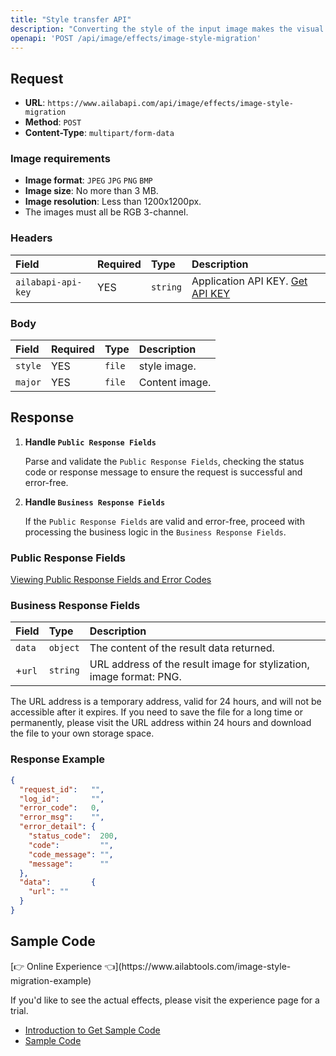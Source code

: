 ```yaml
---
title: "Style transfer API"
description: "Converting the style of the input image makes the visual style of the image such as color and brushstroke transformed."
openapi: 'POST /api/image/effects/image-style-migration'
---
```


## Request

- **URL**: `https://www.ailabapi.com/api/image/effects/image-style-migration`
- **Method**: `POST`
- **Content-Type**: `multipart/form-data`

### Image requirements

- **Image format**: `JPEG` `JPG` `PNG` `BMP`
- **Image size**: No more than 3 MB.
- **Image resolution**: Less than 1200x1200px.
- The images must all be RGB 3-channel.

### Headers

| Field              | Required | Type     | Description                                        |
|:-------------------|:---------|:---------|:---------------------------------------------------|
| `ailabapi-api-key` | YES      | `string` | Application API KEY. [Get API KEY](/doc/get-api-key) |

### Body

| Field   | Required | Type   | Description    |
|:--------|:---------|:-------|:---------------|
| `style` | YES      | `file` | style image.   |
| `major` | YES      | `file` | Content image. |

## Response

<Warning>

1. **Handle `Public Response Fields`**

   Parse and validate the `Public Response Fields`, checking the status code or response message to ensure the request is successful and error-free.

2. **Handle `Business Response Fields`**

   If the `Public Response Fields` are valid and error-free, proceed with processing the business logic in the `Business Response Fields`.

</Warning>

### Public Response Fields

<a href="/docs/response-description" target="_blank">Viewing Public Response Fields and Error Codes</a>

### Business Response Fields

| Field  | Type     | Description                                                         |
|:-------|:---------|:--------------------------------------------------------------------|
| `data` | `object` | The content of the result data returned.                            |
| +`url` | `string` | URL address of the result image for stylization, image format: PNG. |

<Tip>

The URL address is a temporary address, valid for 24 hours, and will not be accessible after it expires. If you need to save the file for a long time or permanently, please visit the URL address within 24 hours and download the file to your own storage space.

</Tip>

### Response Example

```json
{
  "request_id":   "",
  "log_id":       "",
  "error_code":   0,
  "error_msg":    "",
  "error_detail": {
    "status_code":  200,
    "code":         "",
    "code_message": "",
    "message":      ""
  },
  "data":         {
    "url": ""
  }
}
```

## Sample Code
<Tip>
[👉 Online Experience 👈](https://www.ailabtools.com/image-style-migration-example)

If you'd like to see the actual effects, please visit the experience page for a trial.

- [Introduction to Get Sample Code](get-sample-code)
- [Sample Code][PostmanURL]

[PostmanURL]: https://documenter.getpostman.com/view/26387069/2s93JxqgHE#7133377c-f7ea-4173-a967-e20d6e3a9f47
</Tip>


